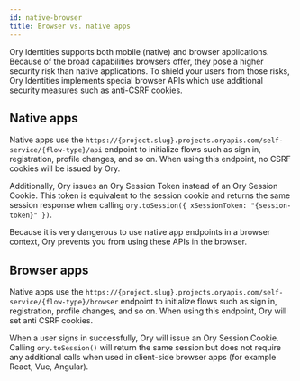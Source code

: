 ```yaml
---
id: native-browser
title: Browser vs. native apps
---
```


Ory Identities supports both mobile (native) and browser applications. Because of the broad capabilities browsers offer, they pose
a higher security risk than native applications. To shield your users from those risks, Ory Identities implements special browser
APIs which use additional security measures such as anti-CSRF cookies.

## Native apps

Native apps use the `https://{project.slug}.projects.oryapis.com/self-service/{flow-type}/api` endpoint to initialize flows such
as sign in, registration, profile changes, and so on. When using this endpoint, no CSRF cookies will be issued by Ory.

Additionally, Ory issues an Ory Session Token instead of an Ory Session Cookie. This token is equivalent to the session cookie and
returns the same session response when calling `ory.toSession({ xSessionToken: "{session-token}" })`.

Because it is very dangerous to use native app endpoints in a browser context, Ory prevents you from using these APIs in the
browser.

## Browser apps

Native apps use the `https://{project.slug}.projects.oryapis.com/self-service/{flow-type}/browser` endpoint to initialize flows
such as sign in, registration, profile changes, and so on. When using this endpoint, Ory will set anti CSRF cookies.

When a user signs in successfully, Ory will issue an Ory Session Cookie. Calling `ory.toSession()` will return the same session
but does not require any additional calls when used in client-side browser apps (for example React, Vue, Angular).
